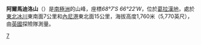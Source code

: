 {{Coord|68|7|S|66|22|W|source:GNIS|display=title}}

'''阿爾馬迪洛山'''（{{lang-en|Armadillo Hill}}）是[[南極洲|南極洲]]的山峰，座標''68°7′S 66°22′W''，位於[[葛拉漢地|葛拉漢地]]，處於[[東北冰川|東北冰川]]東南面7公里和[[內尼港|內尼港]]東北面15公里，海拔高度1,760米（5,770英尺），由[[英國|英國]]探險隊測量。

{{DEFAULTSORT:Armadillo Hill}}
[[Category:海拔1000公尺至1999公尺的南極洲山峰|7]]


{{FallièresCoast-geo-stub}}